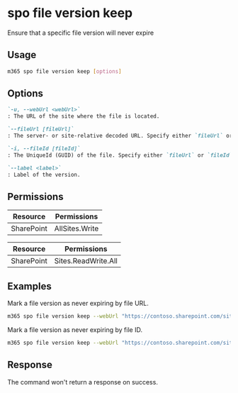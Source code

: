 
# spo file version keep

Ensure that a specific file version will never expire

## Usage

```sh
m365 spo file version keep [options]
```

## Options

```md definition-list
`-u, --webUrl <webUrl>`
: The URL of the site where the file is located.

`--fileUrl [fileUrl]`
: The server- or site-relative decoded URL. Specify either `fileUrl` or `fileId` but not both.

`-i, --fileId [fileId]`
: The UniqueId (GUID) of the file. Specify either `fileUrl` or `fileId` but not both.

`--label <label>`
: Label of the version.
```

<Global />

## Permissions

<Tabs>
  <TabItem value="Delegated">

  | Resource   | Permissions    |
  |------------|----------------|
  | SharePoint | AllSites.Write |

  </TabItem>
  <TabItem value="Application">

  | Resource   | Permissions         |
  |------------|---------------------|
  | SharePoint | Sites.ReadWrite.All |

  </TabItem>
</Tabs>

## Examples

Mark a file version as never expiring by file URL.

```sh
m365 spo file version keep --webUrl "https://contoso.sharepoint.com/sites/marketing" --fileUrl "/sites/marketing/Documents/report.docx" --label "6.0"
```

Mark a file version as never expiring by file ID.

```sh
m365 spo file version keep --webUrl "https://contoso.sharepoint.com/sites/marketing" --fileId "12345678-90ab-cdef-1234-567890abcdef" --label "6.0"
```

## Response

The command won't return a response on success.
